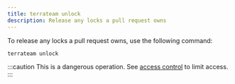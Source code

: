 ```yaml
---
title: terrateam unlock
description: Release any locks a pull request owns
---
```


To release any locks a pull request owns, use the following command:
```
terrateam unlock
```
:::caution
This is a dangerous operation. See [access control](/reference/configuration/access-control) to limit access.
:::
